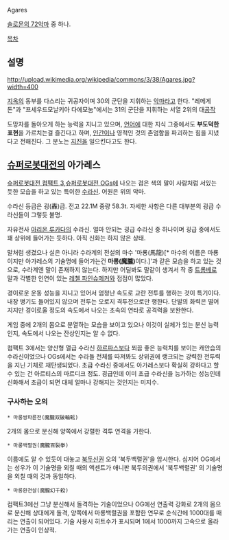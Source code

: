 Agares

[[솔로몬의 72악마]] 중 하나.

[[목차]]
== 설명 ==
http://upload.wikimedia.org/wikipedia/commons/3/38/Agares.jpg?width=400

[[지옥]]의 동부를 다스리는 귀공자이며 30의 군단을 지휘하는 [[악마]]라고 한다. "레메게돈"과 "프세우드모날키아 다에모눔"에서는 31의 군단을 지휘하는 서열 2위의 대[[공작]]

도망자를 돌아오게 하는 능력을 지니고 있으며, [[언어]]에 대한 지식 그중에서도 '''부도덕한 표현'''을 가르치는걸 즐긴다고 하며, [[인간]]이나 영적인 것의 존엄함을 파괴하는 힘을 지녔다고 전해진다. 그 분노는 [[지진]]을 일으킨다고도 한다.

== [[슈퍼로봇대전]]의 아가레스 ==
[[슈퍼로봇대전 컴팩트 3]],[[슈퍼로봇대전 OGs]]에 나오는 검은 색의 말이 사람처럼 서있는 듯한 모습을 하고 있는 특이한 [[수라신]]. 어원은 위의 악마.

수라신 등급은 굉(轟)급. 전고 22.1M 중량 58.3t. 자세한 사항은 다른 대부분의 굉급 수라신들이 그렇듯 불명.

자유전사 [[아리온 루카다]]의 수라신. 얼마 안되는 굉급 수라신 중 하나이며 굉급 중에서도 꽤 상위에 들어가는 듯하다. 아직 신화는 하지 않은 상태.

말처럼 생겼으나 실은 아니라 수라계의 전설의 마수 '마룡(馬龍)[* 마수의 이름은 마룡이지만 아가레스의 기술명에 들어가는건 '''마롱(魔朧)'''이다.]'과 같은 모습을 하고 있는 것으로, 수라계엔 말이 존재하지 않는다. 하지만 어딜봐도 말같이 생겨서 작 중 [[트롬베]]로 말과 각별한 인연이 있는 [[레첼 파인슈메커]]와 접점이 많았다.

경이로운 운동 성능을 지니고 있어서 엄청난 속도로 교란 전투를 행하는 것이 특기이다. 내장 병기도 들어있지 않으며 전투는 오로지 격투전으로만 행한다. 단발의 화력은 떨어지지만 경이로울 정도의 속도에서 나오는 초속의 연타로 공격력을 보완한다.

게임 중에 2개의 몸으로 분열하는 모습을 보이고 있으나 이것이 실체가 있는 분신 능력인지, 속도에서 나오는 잔상인지는 알 수 없다.

컴팩트 3에서는 양산형 열급 수라신 [[하르파스]]보다 쬐끔 좋은 능력치를 보이는 캐안습의 수라신이었으나 OGs에서는 수라들 전체를 따져봐도 상위권에 랭크되는 강력한 전투력을 지닌 기체로 재탄생되었다. 초급 수라신 중에서도 아가레스보다 확실히 강하다고 할 수 있는 건 아르티스의 마르디크 정도. 굉급인데 이미 초급 수라신을 능가하는 성능인데 신화해서 초급이 되면 대체 얼마나 강해지는 것인지는 미지수.

=== 구사하는 오의 ===
 * 마롱쌍파륜전(魔朧双破輪転)
2개의 몸으로 분신해 양쪽에서 강렬한 격투 연격을 가한다.
 
 * 마롱백렬권(魔朧百裂拳)
이름에도 알 수 있듯이 대놓고 [[북두신권]] 오의 '북두백렬권'을 암시한다. 심지어 OG에서는 성우가 이 기술명을 외칠 때의 액센트가 애니판 북두의권에서 '북두백렬권' 의 기술명을 외칠 때의 것과 동일하다.

{{{#!html
<object width="480" height="385"><param name="movie" value="http://www.youtube.com/v/IlyfUXthfMQ?fs=1&amp;hl=ko_KR"></param><param name="allowFullScreen" value="true"></param><param name="allowscriptaccess" value="always"></param><embed src="http://www.youtube.com/v/IlyfUXthfMQ?fs=1&amp;hl=ko_KR" type="application/x-shockwave-flash" allowscriptaccess="always" allowfullscreen="true" width="480" height="385"></embed></object>}}}
 * 마롱환천살(魔朧幻千殺)
컴팩트3에선 그냥 분신해서 돌격하는 기술이었으나 OG에선 연출력 강화로 2개의 몸으로 분신해 상대에게 돌격, 양쪽에서 마롱백렬권을 포함한 연무로 순식간에 1000대를 때리는 연출이 되어있다. 기술 사용시 히트수가 표시되며 1에서 1000까지 고속으로 올라가는 연출이 인상적.
